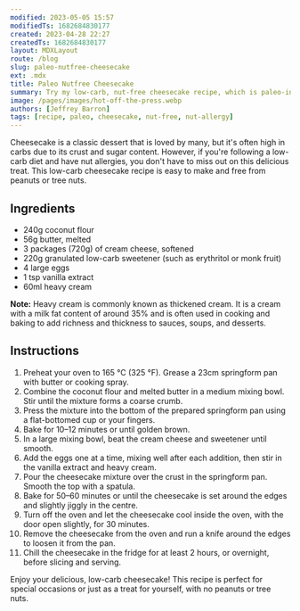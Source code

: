 ```yaml
---
modified: 2023-05-05 15:57
modifiedTs: 1682684830177  
created: 2023-04-28 22:27
createdTs: 1682684830177  
layout: MDXLayout  
route: /blog  
slug: paleo-nutfree-cheesecake
ext: .mdx 
title: Paleo Nutfree Cheesecake
summary: Try my low-carb, nut-free cheesecake recipe, which is paleo-inspired.
image: /pages/images/hot-off-the-press.webp
authors: [Jeffrey Barron]  
tags: [recipe, paleo, cheesecake, nut-free, nut-allergy]
---
```


Cheesecake is a classic dessert that is loved by many, but it's often high in carbs due to its crust and sugar content. However, if you're following a low-carb diet and have nut allergies, you don't have to miss out on this delicious treat. This low-carb cheesecake recipe is easy to make and free from peanuts or tree nuts.

## Ingredients

- 240g coconut flour
- 56g butter, melted
- 3 packages (720g) of cream cheese, softened
- 220g granulated low-carb sweetener (such as erythritol or monk fruit)
- 4 large eggs
- 1 tsp vanilla extract
- 60ml heavy cream

__Note:__ Heavy cream is commonly known as thickened cream. It is a cream with a milk fat content of around 35% and is often used in cooking and baking to add richness and thickness to sauces, soups, and desserts.  

## Instructions

1. Preheat your oven to 165 °C (325 °F). Grease a 23cm springform pan with butter or cooking spray.   
2. Combine the coconut flour and melted butter in a medium mixing bowl. Stir until the mixture forms a coarse crumb.  
3. Press the mixture into the bottom of the prepared springform pan using a flat-bottomed cup or your fingers. 
4. Bake for 10–12 minutes or until golden brown.    
5. In a large mixing bowl, beat the cream cheese and sweetener until smooth.    
6. Add the eggs one at a time, mixing well after each addition, then stir in the vanilla extract and heavy cream.    
7. Pour the cheesecake mixture over the crust in the springform pan. Smooth the top with a spatula.    
8. Bake for 50–60 minutes or until the cheesecake is set around the edges and slightly jiggly in the centre.    
9. Turn off the oven and let the cheesecake cool inside the oven, with the door open slightly, for 30 minutes.    
10. Remove the cheesecake from the oven and run a knife around the edges to loosen it from the pan.    
11. Chill the cheesecake in the fridge for at least 2 hours, or overnight, before slicing and serving.  

Enjoy your delicious, low-carb cheesecake! This recipe is perfect for special occasions or just as a treat for yourself, with no peanuts or tree nuts.
